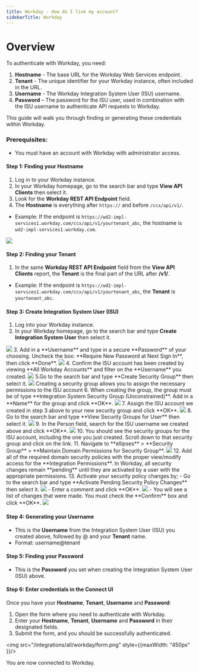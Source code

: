 ```yaml
---
title: Workday - How do I link my account?
sidebarTitle: Workday
---
```



# Overview

To authenticate with Workday, you need:
1. **Hostname** - The base URL for the Workday Web Services endpoint.
2. **Tenant** - The unique identifier for your Workday instance, often included in the URL.
3. **Username** - The Workday Integration System User (ISU) username.
4. **Password** – The password for the ISU user, used in combination with the ISU username to authenticate API requests to Workday.

This guide will walk you through finding or generating these credentials within Workday.

### Prerequisites:

- You must have an account with Workday with administrator access.

#### Step 1: Finding your Hostname
1. Log in to your Workday instance.
2. In your Workday homepage, go to the search bar and type **View API Clients** then select it.
3. Look for the **Workday REST API Endpoint** field.
4. The **Hostname** is everything after `https://` and before `/ccx/api/v1/`.
- Example: If the endpoint is `https://wd2-impl-services1.workday.com/ccx/api/v1/yourtenant_abc`, the hostname is `wd2-impl-services1.workday.com`.
<img src="/integrations/all/workday/hostname.png" />

#### Step 2: Finding your Tenant
1. In the same **Workday REST API Endpoint** field from the **View API Clients** report, the **Tenant** is the final part of the URL after **/v1/**.
- Example: If the endpoint is `https://wd2-impl-services1.workday.com/ccx/api/v1/yourtenant_abc`, the **Tenant** is `yourtenant_abc`.


#### Step 3: Create Integration System User (ISU)
1. Log into your Workday instance.
2. In your Workday homepage, go to the search bar and type **Create Integration System User** then select it.
<img src="/integrations/all/workday/search.png" />
3. Add in a **Username** and type in a secure **Password** of your choosing. Uncheck the box: **Require New Password at Next Sign In**, then click **Done**.
<img src="/integrations/all/workday/credentials.png" />
4. Confirm the ISU account has been created by viewing **All Workday Accounts** and filter on the **Username** you created.
<img src="/integrations/all/workday/confirm_user.png" />
5.Go to the search bar and type **Create Security Group** then select it.
<img src="/integrations/all/workday/search_2.png" />
<Tip>Creating a security group allows you to assign the necessary permissions to the ISU account</Tip>
6. When creating the group, the group must be of type **Integration System Security Group (Unconstrained)**. Add in a **Name** for the group and click **OK**.
<img src="/integrations/all/workday/create_security_group.png" />
7. Assign the ISU account we created in step 3 above to your new security group and click **OK**.
<img src="/integrations/all/workday/assign_user.png" />
8. Go to the search bar and type **View Security Groups for User** then select it.
<img src="/integrations/all/workday/view_security_group.png" />
9. In the Person field, search for the ISU username we created above and click **OK**.
<img src="/integrations/all/workday/view_security_group_for_user.png" />
10. You should see the security groups for the ISU account, including the one you just created. Scroll down to that security group and click on the link.
11. Navigate to **ellipses** > **Security Group** > **Maintain Domain Permissions for Security Group**.
<img src="/integrations/all/workday/view_isu_group.png" />
12. Add all of the required domain security policies with the proper view/modify access for the **Integration Permissions**.
<Tip>In Workday, all security changes remain **pending** until they are activated by a user with the appropriate permissions.</Tip>
13. Activate your security policy changes by;
- Go to the search bar and type **Activate Pending Security Policy Changes** then select it.
<img src="/integrations/all/workday/search_3.png" />
- Enter a comment and click **OK**.
<img src="/integrations/all/workday/activate_policy_changes.png" />
- You will see a list of changes that were made. You must check the **Confirm** box and click **OK**.
<img src="/integrations/all/workday/verify_policy_change.png" />

#### Step 4: Generating your Username
- This is the **Username** from the Integration System User (ISU) you created above, followed by @ and your **Tenant** name.
- Format: username@tenant
#### Step 5: Finding your Password
- This is the **Password** you set when creating the Integration System User (ISU) above.

#### Step 6: Enter credentials in the Connect UI

Once you have your **Hostname**, **Tenant**, **Username** and **Password**:
1. Open the form where you need to authenticate with Workday.
2. Enter your **Hostname**, **Tenant**, **Username** and **Password** in their designated fields.
3. Submit the form, and you should be successfully authenticated.


<img src="/integrations/all/workday/form.png" style={{maxWidth: "450px" }}/>

You are now connected to Workday.
 